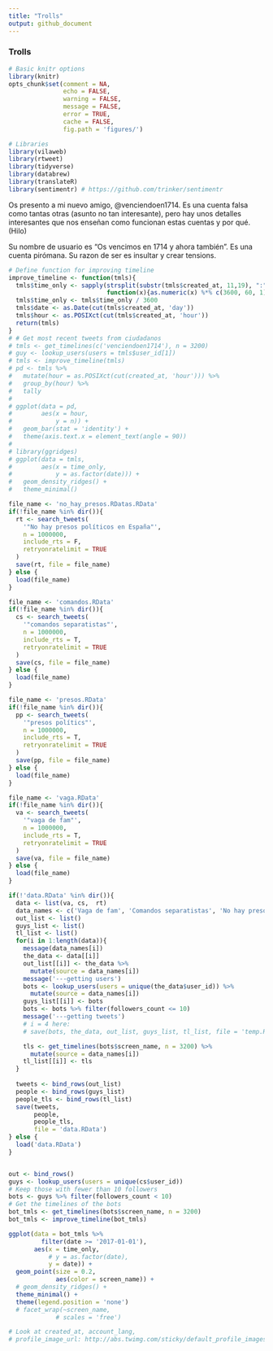 ```yaml
---
title: "Trolls"
output: github_document
---
```


### Trolls

```r
# Basic knitr options
library(knitr)
opts_chunk$set(comment = NA, 
               echo = FALSE, 
               warning = FALSE, 
               message = FALSE, 
               error = TRUE, 
               cache = FALSE,
               fig.path = 'figures/')
```


```r
# Libraries
library(vilaweb)
library(rtweet)
library(tidyverse)
library(databrew)
library(translateR)
library(sentimentr) # https://github.com/trinker/sentimentr
```

Os presento a mi nuevo amigo, @venciendoen1714. Es una cuenta falsa como tantas otras (asunto no tan interesante), pero hay unos detalles interesantes que nos enseñan como funcionan estas cuentas y por qué. (Hilo)

Su nombre de usuario es "Os vencimos en 1714 y ahora también". Es una cuenta pirómana. Su razon de ser es insultar y crear tensions. 

```r
# Define function for improving timeline
improve_timeline <- function(tmls){
  tmls$time_only <- sapply(strsplit(substr(tmls$created_at, 11,19), ":"),
                           function(x){as.numeric(x) %*% c(3600, 60, 1)})
  tmls$time_only <- tmls$time_only / 3600
  tmls$date <- as.Date(cut(tmls$created_at, 'day'))
  tmls$hour <- as.POSIXct(cut(tmls$created_at, 'hour'))
  return(tmls)
}
# # Get most recent tweets from ciudadanos
# tmls <- get_timelines(c('venciendoen1714'), n = 3200)
# guy <- lookup_users(users = tmls$user_id[1])
# tmls <- improve_timeline(tmls)
# pd <- tmls %>%
#   mutate(hour = as.POSIXct(cut(created_at, 'hour'))) %>%
#   group_by(hour) %>%
#   tally
# 
# ggplot(data = pd,
#        aes(x = hour,
#            y = n)) +
#   geom_bar(stat = 'identity') +
#   theme(axis.text.x = element_text(angle = 90))
# 
# library(ggridges)
# ggplot(data = tmls,
#        aes(x = time_only,
#            y = as.factor(date))) +
#   geom_density_ridges() +
#   theme_minimal() 
```

```r
file_name <- 'no_hay_presos.RDatas.RData'
if(!file_name %in% dir()){
  rt <- search_tweets(
    '"No hay presos políticos en España"', 
    n = 1000000, 
    include_rts = F, 
    retryonratelimit = TRUE
  )
  save(rt, file = file_name)
} else {
  load(file_name)
}

file_name <- 'comandos.RData'
if(!file_name %in% dir()){
  cs <- search_tweets(
    '"comandos separatistas"', 
    n = 1000000, 
    include_rts = T, 
    retryonratelimit = TRUE
  )
  save(cs, file = file_name)
} else {
  load(file_name)
}

file_name <- 'presos.RData'
if(!file_name %in% dir()){
  pp <- search_tweets(
    '"presos polítics"', 
    n = 1000000, 
    include_rts = T, 
    retryonratelimit = TRUE
  )
  save(pp, file = file_name)
} else {
  load(file_name)
}

file_name <- 'vaga.RData'
if(!file_name %in% dir()){
  va <- search_tweets(
    '"vaga de fam"', 
    n = 1000000, 
    include_rts = T, 
    retryonratelimit = TRUE
  )
  save(va, file = file_name)
} else {
  load(file_name)
}

if(!'data.RData' %in% dir()){
  data <- list(va, cs,  rt)
  data_names <- c('Vaga de fam', 'Comandos separatistas', 'No hay presos políticos en España')
  out_list <- list()
  guys_list <- list()
  tl_list <- list()
  for(i in 1:length(data)){
    message(data_names[i])
    the_data <- data[[i]]
    out_list[[i]] <- the_data %>%
      mutate(source = data_names[i])
    message('---getting users')
    bots <- lookup_users(users = unique(the_data$user_id)) %>%
      mutate(source = data_names[i]) 
    guys_list[[i]] <- bots
    bots <- bots %>% filter(followers_count <= 10)
    message('---getting tweets')
    # i = 4 here:   
    # save(bots, the_data, out_list, guys_list, tl_list, file = 'temp.RData')

    tls <- get_timelines(bots$screen_name, n = 3200) %>%
      mutate(source = data_names[i])
    tl_list[[i]] <- tls
  }
  
  tweets <- bind_rows(out_list)
  people <- bind_rows(guys_list)
  people_tls <- bind_rows(tl_list)
  save(tweets,
       people,
       people_tls,
       file = 'data.RData')
} else {
  load('data.RData')
}


out <- bind_rows()
guys <- lookup_users(users = unique(cs$user_id))
# Keep those with fewer than 10 followers
bots <- guys %>% filter(followers_count < 10)
# Get the timelines of the bots
bot_tmls <- get_timelines(bots$screen_name, n = 3200)
bot_tmls <- improve_timeline(bot_tmls)

ggplot(data = bot_tmls %>%
         filter(date >= '2017-01-01'),
       aes(x = time_only,
           # y = as.factor(date),
           y = date)) +
  geom_point(size = 0.2,
             aes(color = screen_name)) +
  # geom_density_ridges() +
  theme_minimal() +
  theme(legend.position = 'none')
  # facet_wrap(~screen_name,
             # scales = 'free')

# Look at created_at, account_lang, 
# profile_image_url: http://abs.twimg.com/sticky/default_profile_images/default_profile_normal.png
```